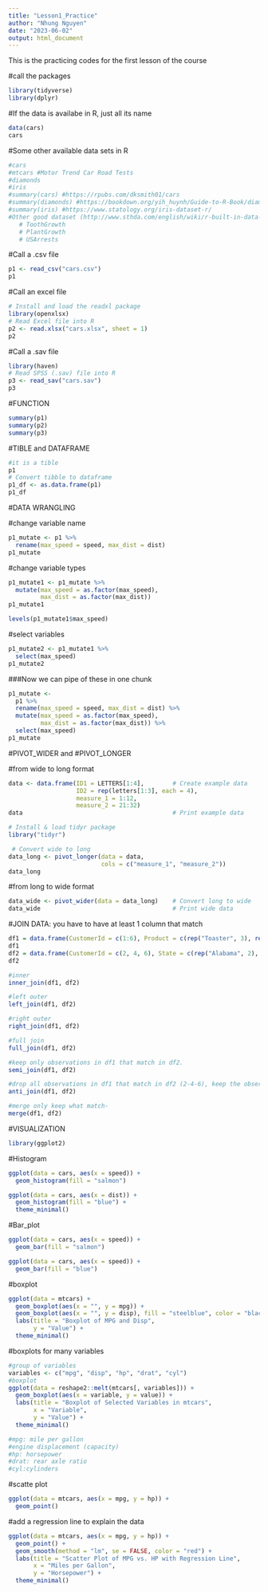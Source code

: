 ```yaml
---
title: "Lesson1_Practice"
author: "Nhung Nguyen"
date: "2023-06-02"
output: html_document
---
```

This is the practicing codes for the first lesson of the course

#call the packages 
```r
library(tidyverse)
library(dplyr)
```
#If the data is availabe in R, just all its name
```r
data(cars)
cars
```

#Some other available data sets in R 
```r
#cars
#mtcars #Motor Trend Car Road Tests
#diamonds
#iris
#summary(cars) #https://rpubs.com/dksmith01/cars
#summary(diamonds) #https://bookdown.org/yih_huynh/Guide-to-R-Book/diamonds.html
#summary(iris) #https://www.statology.org/iris-dataset-r/
#Other good dataset (http://www.sthda.com/english/wiki/r-built-in-data-sets#iris)
   # ToothGrowth
   # PlantGrowth
   # USArrests
```

#Call a .csv file 
```r
p1 <- read_csv("cars.csv")
p1
```

#Call an excel file 

```r
# Install and load the readxl package
library(openxlsx)
# Read Excel file into R
p2 <- read.xlsx("cars.xlsx", sheet = 1)
p2
```


#Call a .sav file 
```r
library(haven)
# Read SPSS (.sav) file into R
p3 <- read_sav("cars.sav")
p3
```

#FUNCTION 

```r
summary(p1)
summary(p2)
summary(p3)
```

#TIBLE and DATAFRAME 

```r
#it is a tible 
p1 
# Convert tibble to dataframe
p1_df <- as.data.frame(p1)
p1_df
```

#DATA WRANGLING 

#change variable name 

```r
p1_mutate <- p1 %>% 
  rename(max_speed = speed, max_dist = dist) 
p1_mutate 
```

#change variable types 

```r
p1_mutate1 <- p1_mutate %>% 
  mutate(max_speed = as.factor(max_speed), 
         max_dist = as.factor(max_dist))
p1_mutate1 
```

```r
levels(p1_mutate1$max_speed)
```


#select variables 
```r
p1_mutate2 <- p1_mutate1 %>% 
  select(max_speed)
p1_mutate2 
```

###Now we can pipe of these in one chunk 

```r
p1_mutate <- 
  p1 %>% 
  rename(max_speed = speed, max_dist = dist) %>% 
  mutate(max_speed = as.factor(max_speed), 
         max_dist = as.factor(max_dist)) %>% 
  select(max_speed)
p1_mutate 
```


#PIVOT_WIDER and #PIVOT_LONGER 


#from wide to long format 
```r
data <- data.frame(ID1 = LETTERS[1:4],        # Create example data
                   ID2 = rep(letters[1:3], each = 4),
                   measure_1 = 1:12,
                   measure_2 = 21:32)
data                                          # Print example data
```


```r
# Install & load tidyr package
library("tidyr")
```

```r
 # Convert wide to long
data_long <- pivot_longer(data = data,       
                          cols = c("measure_1", "measure_2"))
data_long   
```

#from long to wide format 
```r
data_wide <- pivot_wider(data = data_long)    # Convert long to wide
data_wide                                     # Print wide data
```

#JOIN DATA: you have to have at least 1 column that match

```r
df1 = data.frame(CustomerId = c(1:6), Product = c(rep("Toaster", 3), rep("Radio", 3)))
df1
df2 = data.frame(CustomerId = c(2, 4, 6), State = c(rep("Alabama", 2), rep("Ohio", 1)))
df2
```


```r
#inner
inner_join(df1, df2)

#left outer
left_join(df1, df2)

#right outer
right_join(df1, df2)

#full join
full_join(df1, df2)
```


```r
#keep only observations in df1 that match in df2.
semi_join(df1, df2)

#drop all observations in df1 that match in df2 (2-4-6), keep the observations do not match (1-3-5).
anti_join(df1, df2)

#merge only keep what match- 
merge(df1, df2)
```

#VISUALIZATION 

```r
library(ggplot2)
```

#Histogram 
```r
ggplot(data = cars, aes(x = speed)) +
  geom_histogram(fill = "salmon")

ggplot(data = cars, aes(x = dist)) +
  geom_histogram(fill = "blue") +
  theme_minimal()
```

#Bar_plot 
```r
ggplot(data = cars, aes(x = speed)) +
  geom_bar(fill = "salmon")

ggplot(data = cars, aes(x = speed)) +
  geom_bar(fill = "blue")
```
#boxplot

```r
ggplot(data = mtcars) +
  geom_boxplot(aes(x = "", y = mpg)) +
  geom_boxplot(aes(x = "", y = disp), fill = "steelblue", color = "black") +
  labs(title = "Boxplot of MPG and Disp",
       y = "Value") +
  theme_minimal()

```


#boxplots for many variables
```r
#group of variables 
variables <- c("mpg", "disp", "hp", "drat", "cyl")
#boxplot
ggplot(data = reshape2::melt(mtcars[, variables])) +
  geom_boxplot(aes(x = variable, y = value)) +
  labs(title = "Boxplot of Selected Variables in mtcars",
       x = "Variable",
       y = "Value") +
  theme_minimal()

#mpg: mile per gallon 
#engine displacement (capacity)
#hp: horsepower 
#drat: rear axle ratio
#cyl:cylinders 
```
#scatte plot
```r
ggplot(data = mtcars, aes(x = mpg, y = hp)) +
  geom_point()

```
#add a regression line to explain the data
```r
ggplot(data = mtcars, aes(x = mpg, y = hp)) +
  geom_point() +
  geom_smooth(method = "lm", se = FALSE, color = "red") +
  labs(title = "Scatter Plot of MPG vs. HP with Regression Line",
       x = "Miles per Gallon",
       y = "Horsepower") +
  theme_minimal()

```

